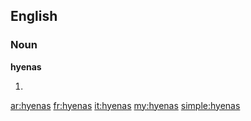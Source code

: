 ==English==

===Noun===
'''hyenas'''

# {{plural of|[[hyena]]}}

[[ar:hyenas]]
[[fr:hyenas]]
[[it:hyenas]]
[[my:hyenas]]
[[simple:hyenas]]